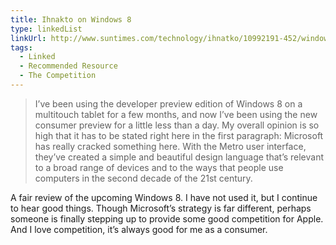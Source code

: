 ```yaml
---
title: Ihnakto on Windows 8
type: linkedList
linkUrl: http://www.suntimes.com/technology/ihnatko/10992191-452/windows-8-and-metro-show-true-multiplatform-os-promise.html
tags:
  - Linked
  - Recommended Resource
  - The Competition
---
```


> I’ve been using the developer preview edition of Windows 8 on a multitouch tablet for a few months, and now I’ve been using the new consumer preview for a little less than a day. My overall opinion is so high that it has to be stated right here in the first paragraph: Microsoft has really cracked something here. With the Metro user interface, they’ve created a simple and beautiful design language that’s relevant to a broad range of devices and to the ways that people use computers in the second decade of the 21st century.

A fair review of the upcoming Windows 8. I have not used it, but I continue to hear good things. Though Microsoft’s strategy is far different, perhaps someone is finally stepping up to provide some good competition for Apple. And I love competition, it’s always good for me as a consumer.
